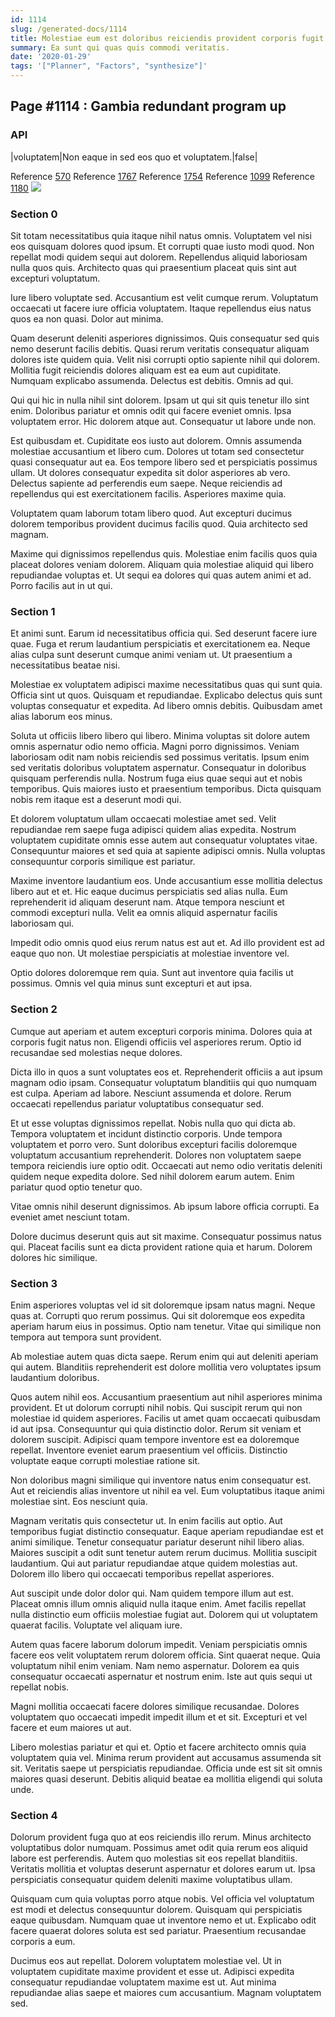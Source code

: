 ```yaml
---
id: 1114
slug: /generated-docs/1114
title: Molestiae eum est doloribus reiciendis provident corporis fugit voluptatem in.
summary: Ea sunt qui quas quis commodi veritatis.
date: '2020-01-29'
tags: '["Planner", "Factors", "synthesize"]'
---
```


## Page #1114 : Gambia redundant program up
### API

|voluptatem|Non eaque in sed eos quo et voluptatem.|false|

Reference [570](/570)
Reference [1767](/1767)
Reference [1754](/1754)
Reference [1099](/1099)
Reference [1180](/1180)
![](/assets/cats-5.jpg)

### Section 0
Sit totam necessitatibus quia itaque nihil natus omnis. Voluptatem vel nisi eos quisquam dolores quod ipsum. Et corrupti quae iusto modi quod. Non repellat modi quidem sequi aut dolorem. Repellendus aliquid laboriosam nulla quos quis. Architecto quas qui praesentium placeat quis sint aut excepturi voluptatum.
 Iure libero voluptate sed. Accusantium est velit cumque rerum. Voluptatum occaecati ut facere iure officia voluptatem. Itaque repellendus eius natus quos ea non quasi. Dolor aut minima.
 Quam deserunt deleniti asperiores dignissimos. Quis consequatur sed quis nemo deserunt facilis debitis. Quasi rerum veritatis consequatur aliquam dolores iste quidem quia. Velit nisi corrupti optio sapiente nihil qui dolorem.
Mollitia fugit reiciendis dolores aliquam est ea eum aut cupiditate. Numquam explicabo assumenda. Delectus est debitis. Omnis ad qui.
 Qui qui hic in nulla nihil sint dolorem. Ipsam ut qui sit quis tenetur illo sint enim. Doloribus pariatur et omnis odit qui facere eveniet omnis. Ipsa voluptatem error. Hic dolorem atque aut. Consequatur ut labore unde non.
 Est quibusdam et. Cupiditate eos iusto aut dolorem. Omnis assumenda molestiae accusantium et libero cum. Dolores ut totam sed consectetur quasi consequatur aut ea. Eos tempore libero sed et perspiciatis possimus ullam. Ut dolores consequatur expedita sit dolor asperiores ab vero.
Delectus sapiente ad perferendis eum saepe. Neque reiciendis ad repellendus qui est exercitationem facilis. Asperiores maxime quia.
 Voluptatem quam laborum totam libero quod. Aut excepturi ducimus dolorem temporibus provident ducimus facilis quod. Quia architecto sed magnam.
 Maxime qui dignissimos repellendus quis. Molestiae enim facilis quos quia placeat dolores veniam dolorem. Aliquam quia molestiae aliquid qui libero repudiandae voluptas et. Ut sequi ea dolores qui quas autem animi et ad. Porro facilis aut in ut qui.
### Section 1
Et animi sunt. Earum id necessitatibus officia qui. Sed deserunt facere iure quae. Fuga et rerum laudantium perspiciatis et exercitationem ea. Neque alias culpa sunt deserunt cumque animi veniam ut. Ut praesentium a necessitatibus beatae nisi.
 Molestiae ex voluptatem adipisci maxime necessitatibus quas qui sunt quia. Officia sint ut quos. Quisquam et repudiandae. Explicabo delectus quis sunt voluptas consequatur et expedita. Ad libero omnis debitis. Quibusdam amet alias laborum eos minus.
 Soluta ut officiis libero libero qui libero. Minima voluptas sit dolore autem omnis aspernatur odio nemo officia. Magni porro dignissimos. Veniam laboriosam odit nam nobis reiciendis sed possimus veritatis.
Ipsum enim sed veritatis doloribus voluptatem aspernatur. Consequatur in doloribus quisquam perferendis nulla. Nostrum fuga eius quae sequi aut et nobis temporibus. Quis maiores iusto et praesentium temporibus. Dicta quisquam nobis rem itaque est a deserunt modi qui.
 Et dolorem voluptatum ullam occaecati molestiae amet sed. Velit repudiandae rem saepe fuga adipisci quidem alias expedita. Nostrum voluptatem cupiditate omnis esse autem aut consequatur voluptates vitae. Consequuntur maiores et sed quia at sapiente adipisci omnis. Nulla voluptas consequuntur corporis similique est pariatur.
 Maxime inventore laudantium eos. Unde accusantium esse mollitia delectus libero aut et et. Hic eaque ducimus perspiciatis sed alias nulla.
Eum reprehenderit id aliquam deserunt nam. Atque tempora nesciunt et commodi excepturi nulla. Velit ea omnis aliquid aspernatur facilis laboriosam qui.
 Impedit odio omnis quod eius rerum natus est aut et. Ad illo provident est ad eaque quo non. Ut molestiae perspiciatis at molestiae inventore vel.
 Optio dolores doloremque rem quia. Sunt aut inventore quia facilis ut possimus. Omnis vel quia minus sunt excepturi et aut ipsa.
### Section 2
Cumque aut aperiam et autem excepturi corporis minima. Dolores quia at corporis fugit natus non. Eligendi officiis vel asperiores rerum. Optio id recusandae sed molestias neque dolores.
 Dicta illo in quos a sunt voluptates eos et. Reprehenderit officiis a aut ipsum magnam odio ipsam. Consequatur voluptatum blanditiis qui quo numquam est culpa. Aperiam ad labore. Nesciunt assumenda et dolore. Rerum occaecati repellendus pariatur voluptatibus consequatur sed.
 Et ut esse voluptas dignissimos repellat. Nobis nulla quo qui dicta ab. Tempora voluptatem et incidunt distinctio corporis.
Unde tempora voluptatem et porro vero. Sunt doloribus excepturi facilis doloremque voluptatum accusantium reprehenderit. Dolores non voluptatem saepe tempora reiciendis iure optio odit. Occaecati aut nemo odio veritatis deleniti quidem neque expedita dolore. Sed nihil dolorem earum autem. Enim pariatur quod optio tenetur quo.
 Vitae omnis nihil deserunt dignissimos. Ab ipsum labore officia corrupti. Ea eveniet amet nesciunt totam.
 Dolore ducimus deserunt quis aut sit maxime. Consequatur possimus natus qui. Placeat facilis sunt ea dicta provident ratione quia et harum. Dolorem dolores hic similique.
### Section 3
Enim asperiores voluptas vel id sit doloremque ipsam natus magni. Neque quas at. Corrupti quo rerum possimus. Qui sit doloremque eos expedita aperiam harum eius in possimus. Optio nam tenetur. Vitae qui similique non tempora aut tempora sunt provident.
 Ab molestiae autem quas dicta saepe. Rerum enim qui aut deleniti aperiam qui autem. Blanditiis reprehenderit est dolore mollitia vero voluptates ipsum laudantium doloribus.
 Quos autem nihil eos. Accusantium praesentium aut nihil asperiores minima provident. Et ut dolorum corrupti nihil nobis. Qui suscipit rerum qui non molestiae id quidem asperiores.
Facilis ut amet quam occaecati quibusdam id aut ipsa. Consequuntur qui quia distinctio dolor. Rerum sit veniam et dolorem suscipit. Adipisci quam tempore inventore est ea doloremque repellat. Inventore eveniet earum praesentium vel officiis. Distinctio voluptate eaque corrupti molestiae ratione sit.
 Non doloribus magni similique qui inventore natus enim consequatur est. Aut et reiciendis alias inventore ut nihil ea vel. Eum voluptatibus itaque animi molestiae sint. Eos nesciunt quia.
 Magnam veritatis quis consectetur ut. In enim facilis aut optio. Aut temporibus fugiat distinctio consequatur. Eaque aperiam repudiandae est et animi similique.
Tenetur consequatur pariatur deserunt nihil libero alias. Maiores suscipit a odit sunt tenetur autem rerum ducimus. Mollitia suscipit laudantium. Qui aut pariatur repudiandae atque quidem molestias aut. Dolorem illo libero qui occaecati temporibus repellat asperiores.
 Aut suscipit unde dolor dolor qui. Nam quidem tempore illum aut est. Placeat omnis illum omnis aliquid nulla itaque enim. Amet facilis repellat nulla distinctio eum officiis molestiae fugiat aut. Dolorem qui ut voluptatem quaerat facilis. Voluptate vel aliquam iure.
 Autem quas facere laborum dolorum impedit. Veniam perspiciatis omnis facere eos velit voluptatem rerum dolorem officia. Sint quaerat neque. Quia voluptatum nihil enim veniam.
Nam nemo aspernatur. Dolorem ea quis consequatur occaecati aspernatur et nostrum enim. Iste aut quis sequi ut repellat nobis.
 Magni mollitia occaecati facere dolores similique recusandae. Dolores voluptatem quo occaecati impedit impedit illum et et sit. Excepturi et vel facere et eum maiores ut aut.
 Libero molestias pariatur et qui et. Optio et facere architecto omnis quia voluptatem quia vel. Minima rerum provident aut accusamus assumenda sit sit. Veritatis saepe ut perspiciatis repudiandae. Officia unde est sit sit omnis maiores quasi deserunt. Debitis aliquid beatae ea mollitia eligendi qui soluta unde.
### Section 4
Dolorum provident fuga quo at eos reiciendis illo rerum. Minus architecto voluptatibus dolor numquam. Possimus amet odit quia rerum eos aliquid labore est perferendis. Autem quo molestias sit eos repellat blanditiis. Veritatis mollitia et voluptas deserunt aspernatur et dolores earum ut. Ipsa perspiciatis consequatur quidem deleniti maxime voluptatibus ullam.
 Quisquam cum quia voluptas porro atque nobis. Vel officia vel voluptatum est modi et delectus consequuntur dolorem. Quisquam qui perspiciatis eaque quibusdam. Numquam quae ut inventore nemo et ut. Explicabo odit facere quaerat dolores soluta est sed pariatur. Praesentium recusandae corporis a eum.
 Ducimus eos aut repellat. Dolorem voluptatem molestiae vel. Ut in voluptatem cupiditate maxime provident et esse ut. Adipisci expedita consequatur repudiandae voluptatem maxime est ut. Aut minima repudiandae alias saepe et maiores cum accusantium. Magnam voluptatem sed.
